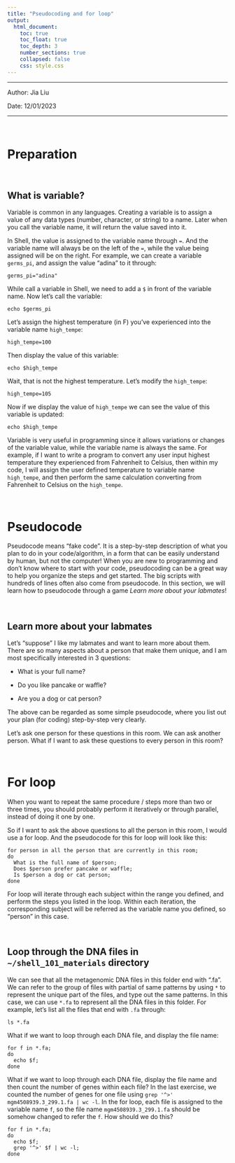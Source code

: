 ```yaml
---
title: "Pseudocoding and for loop"
output:
  html_document:
    toc: true
    toc_float: true
    toc_depth: 3
    number_sections: true
    collapsed: false
    css: style.css
---
```


---- 

Author: Jia Liu    

Date: 12/01/2023

----

<br>

# Preparation

<br>

## What is variable?

Variable is common in any languages. Creating a variable is to assign a value of any data types (number, character, or string) to a name. Later when you call the variable name, it will return the value saved into it. 

In Shell, the value is assigned to the variable name through `=`. And the variable name will always be on the left of the `=`, while the value being assigned will be on the right. For example, we can create a variable `germs_pi`, and assign the value "adina" to it through:

```
germs_pi="adina"
```

While call a variable in Shell, we need to add a `$` in front of the variable name. Now let's call the variable:

```
echo $germs_pi
```

Let's assign the highest temperature (in F) you've experienced into the variable name `high_tempe`:

```
high_tempe=100
```

Then display the value of this variable:

```
echo $high_tempe
```

Wait, that is not the highest temperature. Let's modify the `high_tempe`:

```
high_tempe=105
```

Now if we display the value of `high_tempe` we can see the value of this variable is updated:

```
echo $high_tempe
```


Variable is very useful in programming since it allows variations or changes of the variable value, while the variable name is always the same. For example, if I want to write a program to convert any user input highest temperature they experienced from Fahrenheit to Celsius, then within my code, I will assign the user defined temperature to variable name `high_tempe`, and then perform the same calculation converting from Fahrenheit to Celsius on the `high_tempe`.


<br>

# Pseudocode

Pseudocode means "fake code". It is a step-by-step description of what you plan to do in your code/algorithm, in a form that can be easily understand by human, but not the computer! When you are new to programming and don't know where to start with your code, pseudocoding can be a great way to help you organize the steps and get started. The big scripts with hundreds of lines often also come from pseudocode. In this section, we will learn how to pseudocode through a game *Learn more about your labmates*!

<br>


## Learn more about your labmates


Let's "suppose" I like my labmates and want to learn more about them. There are so many aspects about a person that make them unique, and I am most specifically interested in 3 questions:

- What is your full name?

- Do you like pancake or waffle?

- Are you a dog or cat person?



The above can be regarded as some simple pseudocode, where you list out your plan (for coding) step-by-step very clearly.

Let's ask one person for these questions in this room. We can ask another person. What if I want to ask these questions to every person in this room?

<br>

# For loop

When you want to repeat the same procedure / steps more than two or three times, you should probably perform it iteratively or through parallel, instead of doing it one by one. 

So if I want to ask the above questions to all the person in this room, I would use a for loop. And the pseudocode for this for loop will look like this:


```
for person in all the person that are currently in this room;
do
  What is the full name of $person;
  Does $person prefer pancake or waffle;
  Is $person a dog or cat person;
done
```


For loop will iterate through each subject within the range you defined, and perform the steps you listed in the loop. Within each iteration, the corresponding subject will be referred as the variable name you defined, so "person" in this case. 

<br>

## Loop through the DNA files in `~/shell_101_materials` directory

We can see that all the metagenomic DNA files in this folder end with ".fa". We can refer to the group of files with partial of same patterns by using `*` to represent the unique part of the files, and type out the same patterns. In this case, we can use `*.fa` to represent all the DNA files in this folder. For example, let's list all the files that end with `.fa` through:

```
ls *.fa
```


What if we want to loop through each DNA file, and display the file name:

```
for f in *.fa; 
do 
  echo $f; 
done
```


What if we want to loop through each DNA file, display the file name and then count the number of genes within each file? In the last exercise, we counted the number of genes for one file using `grep '^>' mgm4508939.3_299.1.fa | wc -l`. In the for loop, each file is assigned to the variable name `f`, so the file name `mgm4508939.3_299.1.fa` should be somehow changed to refer the `f`. How should we do this?

```
for f in *.fa; 
do 
  echo $f;
  grep '^>' $f | wc -l; 
done
```
